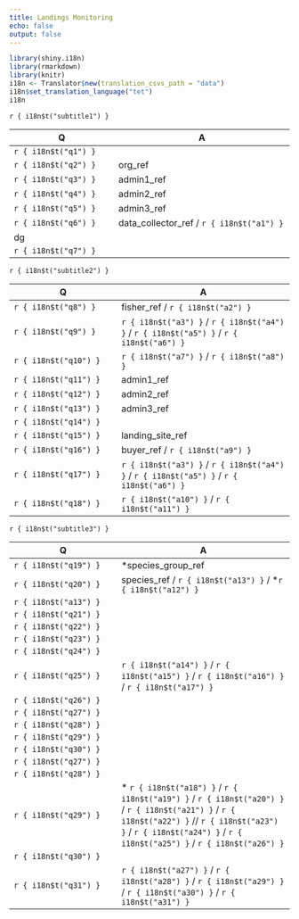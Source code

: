 ```yaml
---
title: Landings Monitoring
echo: false
output: false
---
```


```r
library(shiny.i18n)
library(rmarkdown)
library(knitr)
i18n <- Translator$new(translation_csvs_path = "data")
i18n$set_translation_language("tet")
i18n


```

`r { i18n$t("subtitle1") }`

| Q                    | A                                                             |
|----------------------------|-----------------------------------------------|
| `r { i18n$t("q1") }` |                                                               |
| `r { i18n$t("q2") }` | org_ref                                                       |
| `r { i18n$t("q3") }` | admin1_ref                                                    |
| `r { i18n$t("q4") }` | admin2_ref                                                    |
| `r { i18n$t("q5") }` | admin3_ref                                                    |
| `r { i18n$t("q6") }` | data_collector_ref / `r { i18n$t("a1") }`                     |
| dg                   |                                                               |
| `r { i18n$t("q7") }` |                                                               |

`r { i18n$t("subtitle2") }`

| Q                     | A                                                                                         |
|----------------------------|--------------------------------------------|
| `r { i18n$t("q8") }`  | fisher_ref / `r { i18n$t("a2") }`                                                         |
| `r { i18n$t("q9") }`  | `r { i18n$t("a3") }` / `r { i18n$t("a4") }` / `r { i18n$t("a5") }` / `r { i18n$t("a6") }` |
| `r { i18n$t("q10") }` | `r { i18n$t("a7") }` / `r { i18n$t("a8") }`                                               |
| `r { i18n$t("q11") }` | admin1_ref                                                                                |
| `r { i18n$t("q12") }` | admin2_ref                                                                                |
| `r { i18n$t("q13") }` | admin3_ref                                                                                |
| `r { i18n$t("q14") }` |                                                                                           |
| `r { i18n$t("q15") }` | landing_site_ref                                                                          |
| `r { i18n$t("q16") }` | buyer_ref / `r { i18n$t("a9") }`                                                          |
| `r { i18n$t("q17") }` | `r { i18n$t("a3") }` / `r { i18n$t("a4") }` / `r { i18n$t("a5") }` / `r { i18n$t("a6") }` |
| `r { i18n$t("q18") }` | `r { i18n$t("a10") }` / `r { i18n$t("a11") }`                                             |

`r { i18n$t("subtitle3") }`

| Q                     | A                                                                                                                                                                                                                         |
|----------------------------|--------------------------------------------|
| `r { i18n$t("q19") }` | \*species_group_ref                                                                                                                                                                                                       |
| `r { i18n$t("q20") }` | species_ref / `r { i18n$t("a13") }` / \*`r { i18n$t("a12") }`                                                                                                                                                             |
| `r { i18n$t("a13") }` |                                                                                                                                                                                                                           |
| `r { i18n$t("q21") }` |                                                                                                                                                                                                                           |
| `r { i18n$t("q22") }` |                                                                                                                                                                                                                           |
| `r { i18n$t("q23") }` |                                                                                                                                                                                                                           |
| `r { i18n$t("q24") }` |                                                                                                                                                                                                                           |
| `r { i18n$t("q25") }` | `r { i18n$t("a14") }` / `r { i18n$t("a15") }` / `r { i18n$t("a16") }` / `r { i18n$t("a17") }`                                                                                                                             |
| `r { i18n$t("q26") }` |                                                                                                                                                                                                                           |
| `r { i18n$t("q27") }` |                                                                                                                                                                                                                           |
| `r { i18n$t("q28") }` |                                                                                                                                                                                                                           |
| `r { i18n$t("q29") }` |                                                                                                                                                                                                                           |
| `r { i18n$t("q30") }` |                                                                                                                                                                                                                           |
| `r { i18n$t("q27") }` |                                                                                                                                                                                                                           |
| `r { i18n$t("q28") }` |                                                                                                                                                                                                                           |
| `r { i18n$t("q29") }` | \* `r { i18n$t("a18") }` / `r { i18n$t("a19") }` / `r { i18n$t("a20") }` / `r { i18n$t("a21") }` / `r { i18n$t("a22") }` // `r { i18n$t("a23") }` / `r { i18n$t("a24") }` / `r { i18n$t("a25") }` / `r { i18n$t("a26") }` |
| `r { i18n$t("q30") }` |                                                                                                                                                                                                                           |
| `r { i18n$t("q31") }` | `r { i18n$t("a27") }` / `r { i18n$t("a28") }` / `r { i18n$t("a29") }` / `r { i18n$t("a30") }` / `r { i18n$t("a31") }`                                                                                                     |
